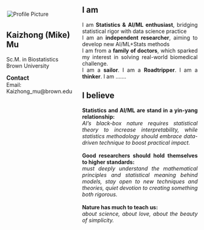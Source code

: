 <script async src="https://pagead2.googlesyndication.com/pagead/js/adsbygoogle.js?client=ca-pub-6878992848042528"
     crossorigin="anonymous"></script>  

:::: {.columns}
::: {.column width="37%"}
<img align="center" src='/_assets/images/profile.jpg' class='oval-image' alt='Profile Picture' style='align-right; margin-left: 2px; margin-bottom: 5px; margin-top: 30px'>  

## Kaizhong (Mike) Mu
Sc.M. in Biostatistics
</br>
<a href='https://www.brown.edu/' target='_blank' style='text-decoration:none'>Brown University</a>  

<span style='font-size: 1.1em; font-weight: bold; margin-top: 50px; margin-bottom: 50px;'>Contact</span>  
    Email: <a href="mailto:Kaizhong_mu@brown.edu" style="text-decoration:none"> Kaizhong_mu@brown.edu</a>
:::  
::: {.column width="63%"}

## I am
<p style="text-align: justify">   
    I am **Statistics & AI/ML enthusiast**, bridging statistical rigor with data science practice
    </br>
    I am an **independent researcher**, aiming to develop new AI/ML+Stats methods
    </br>
    I am from a **family of doctors**, which sparked my interest in solving real-world biomedical challenge.
    </br>
    I am a **sailor**. I am a **Roadtripper**. I am a **thinker**. I am ……. 
</p>

## I believe
<p style="text-align: justify">   
    **Statistics and AI/ML are stand in a yin-yang relationship:**  
    *AI's black-box nature requires statistical theory to increase interpretability, while statistics methodology should embrace data-driven technique to boost practical impact.*
    </br>
    </br>
    **Good researchers should hold themselves to higher standards:**  
    *must deeply understand the mathematical principles and statistical meaning behind models, stay open to new techniques and theories, quiet devotion to creating something both rigorous.*
    </br>
    </br>
    **Nature has much to teach us:**  
    *about science, about love, about the beauty of simplicity.*
</p>  

:::
::::